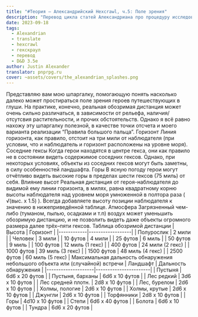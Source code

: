 ```yaml
---
title: "#Теория — Александрийский Hexcrawl, ч.5: Поле зрения"
description: "Перевод цикла статей Александриана про процедуру исследования гексов в третьей редакции D&D #alexandrian #hexcrawl #dnd3e #translate"
date: 2023-09-18
tags:
  - Alexandrian
  - translate
  - hexcrawl
  - гекскраул
  - перевод
  - D&D 3.5e
author: Justin Alexander
translator: pnprpg.ru
cover: ~assets/covers/the_alexandrian_splashes.png
---
```


Представляю вам мою шпаргалку, помогающую понять насколько далеко может простираться поле зрения героев путешествующих в глуши. На практике, конечно, реальная обозримая дистанция может очень сильно различаться, в зависимости от рельефа, наличия/отсутсвия растительности, и прочих обстоятельств. Однако я всё равно нахожу эту шпаргалку полезной, в качестве точки отсчета и моего варианта реализации “Правила большого пальца”.
Горизонт
 Линия горизонта, как правило, отстоит на три мили от наблюдателя (при условии, что и наблюдатель и горизонт расположены на уровне моря).
Соседние гексы
Когда герои находятся в центре гекса, они как правило не в состоянии видеть содержимое соседних гексов. Однако, при некоторых условиях, объекты из соседних гексов могут быть заметны, в силу особенностей ландшафта.
Горы
В ясную погоду герои могут отчётливо видеть высокие горы в пределах шести гексов (75 миль) от себя.
Влияние высот
Реальная дистанция от героя-наблюдателя до видимой ему линии горизонта, в милях, равна квадратному корню высоты наблюдателя над уровнем моря умноженной в полтора раза ( √(выс. x 1.5) ). Всегда добавляете высоту позиции наблюдателя к значению в нижеприведённой таблице.
Атмосфера
 Загрязненный чем-либо (туманом, пылью, осадками и т.п) воздух может уменьшить обозримую дистанцию, и не позволить видеть даже объекты огромного размера далее трёх–пяти гексов.
Таблица обозримой дистанции
| Высота     | Горизонт         |
|------------|------------------|
| Полурослик | 2 мили           |
| Человек    | 3 мили           |
| 10 футов   | 4 мили           |
| 25 футов   | 6 миль           |
| 50 футов   | 9 миль           |
| 100 футов  | 12 миль (1 гекс) |
| 400 футов  | 24 мили (2 гекс) |
| 1000 футов | 39 миль (3 гекс) |
| 1500 футов | 48 миль (4 гекс) |
| 2500 футов | 60 миль (5 гекс) |
Максимальная дальность обнаружения небольшого объекта или (случайной) встречи
| Ландшафт           | Дальность обнаружения |
|--------------------|-----------------------|
| Пустыня            | 6d6 x 20 футов        |
| Пустыня, барханы   | 6d6 x 10 футов        |
| Лес редкий         | 3d6 x 10 футов        |
| Лес средней плотн. | 2d8 x 10 футов        |
| Лес, бурелом       | 2d6 x 10 футов        |
| Холмы, пологие     | 2d6 x 10 футов        |
| Холмы, крутые      | 2d6 x 10 футов        |
| Джунгли            | 2d6 x 10 футов        |
| Торфянники         | 2d8 x 10 футов        |
| Горы               | 4d10 x 10 футов       |
| Степи              | 6d6 x 40 футов        |
| Болота             | 6d6 x 10 футов        |
| Тундра             | 6d6 x 20 футов        |
